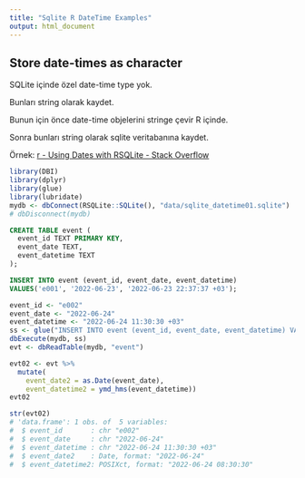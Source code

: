 ```yaml
---
title: "Sqlite R DateTime Examples"
output: html_document
---
```


## Store date-times as character

SQLite içinde özel date-time type yok.

Bunları string olarak kaydet.

Bunun için önce date-time objelerini stringe çevir R içinde. 

Sonra bunları string olarak sqlite veritabanına kaydet.

Örnek: [r - Using Dates with RSQLite - Stack Overflow](https://stackoverflow.com/questions/13462086/using-dates-with-rsqlite)

```r
library(DBI)
library(dplyr)
library(glue)
library(lubridate)
mydb <- dbConnect(RSQLite::SQLite(), "data/sqlite_datetime01.sqlite")
# dbDisconnect(mydb)
```

```sql
CREATE TABLE event (
  event_id TEXT PRIMARY KEY,
  event_date TEXT,
  event_datetime TEXT
);
```

```sql
INSERT INTO event (event_id, event_date, event_datetime)
VALUES('e001', '2022-06-23', '2022-06-23 22:37:37 +03');
```

```r
event_id <- "e002"
event_date <- "2022-06-24"
event_datetime <- "2022-06-24 11:30:30 +03"
ss <- glue("INSERT INTO event (event_id, event_date, event_datetime) VALUES('{event_id}', '{event_date}', '{event_datetime}');")
dbExecute(mydb, ss)
evt <- dbReadTable(mydb, "event")
```

```r
evt02 <- evt %>%
  mutate(
    event_date2 = as.Date(event_date),
    event_datetime2 = ymd_hms(event_datetime))
evt02
```

```r
str(evt02)
# 'data.frame':	1 obs. of  5 variables:
#  $ event_id       : chr "e002"
#  $ event_date     : chr "2022-06-24"
#  $ event_datetime : chr "2022-06-24 11:30:30 +03"
#  $ event_date2    : Date, format: "2022-06-24"
#  $ event_datetime2: POSIXct, format: "2022-06-24 08:30:30"
```


